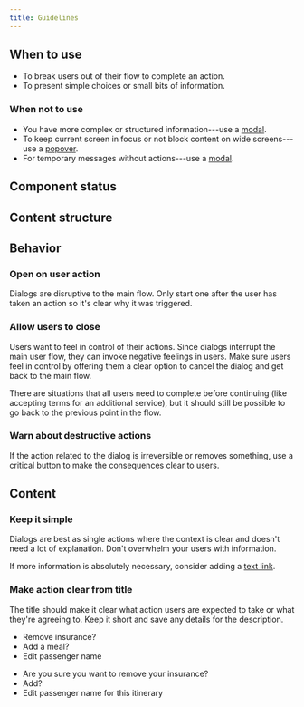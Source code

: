 ```yaml
---
title: Guidelines
---
```


<ReactExample name="Dialog" />

## When to use

- To break users out of their flow to complete an action.
- To present simple choices or small bits of information.

### When not to use

- You have more complex or structured information---use a [modal](/components/overlay/modal/).
- To keep current screen in focus or not block content on wide screens---use a [popover](/components/overlay/popover).
- For temporary messages without actions---use a [modal](/components/information/toast/).

## Component status

<ComponentStatus component="Dialog" />

## Content structure

<FigmaFile
  file="4QJZqvBvRrLu6t9mwObCkA"
  node="317%3A1560"
  alt="Illustration: optionally adds visual context; title: sets the context and works best when short; description: adds more context and works best when short; primary action: sets the main action for the user to complete; secondary action: optionally sets another action to perform, usually cancelling/closing the Dialog."
/>

## Behavior

### Open on user action

Dialogs are disruptive to the main flow.
Only start one after the user has taken an action so it's clear why it was triggered.

### Allow users to close

Users want to feel in control of their actions.
Since dialogs interrupt the main user flow,
they can invoke negative feelings in users.
Make sure users feel in control by offering them a clear option to cancel the dialog
and get back to the main flow.

There are situations that all users need to complete before continuing
(like accepting terms for an additional service),
but it should still be possible to go back to the previous point in the flow.

<Guidelines type="do" title="Give a cancel option">

<FigmaFile
  file="fannvRpkOJK6uxxT33EKaa"
  node="37%3A631"
  alt="A dialog with two buttons: agree and cancel."
/>
<FigmaFile
  file="fannvRpkOJK6uxxT33EKaa"
  node="37%3A631"
  alt="A dialog with only one option: agree. There is no way to close/cancel the dialog."
/>

</Guidelines>

### Warn about destructive actions

If the action related to the dialog is irreversible or removes something,
use a critical button to make the consequences clear to users.

<Guidelines type="do" title="Warn about destructive actions">

<FigmaFile
  file="fannvRpkOJK6uxxT33EKaa"
  node="38%3A665"
  alt="A dialog with a warning in the description stating 'You can't do this' and the button is marked as critical (meaning a destructive action)."
/>
<FigmaFile
  file="fannvRpkOJK6uxxT33EKaa"
  node="38%3A665"
  alt="A dialog with no description and actions as normal (even though they are destructive -- asking to remove a traveler)."
/>

</Guidelines>

## Content

### Keep it simple       

Dialogs are best as single actions
where the context is clear and doesn't need a lot of explanation.
Don't overwhelm your users with information.

<Guidelines type="do" title="Minimize information">

If more information is absolutely necessary, consider adding a [text link](/components/action/textlink/).

<FigmaFile
  file="fannvRpkOJK6uxxT33EKaa"
  node="37%3A652"
  alt="A dialog with a short title and description."
/>
<FigmaFile
  file="fannvRpkOJK6uxxT33EKaa"
  node="37%3A652"
  alt="A dialog with an title covering three lines and a description with three separate paragraphs."
/>

</Guidelines>

### Make action clear from title

The title should make it clear what action users are expected to take
or what they're agreeing to.
Keep it short and save any details for the description.

<GuidelinesSideBySide>

<Do>

- Remove insurance?
- Add a meal?
- Edit passenger name

</Do>

<Dont>

- Are you sure you want to remove your insurance?
- Add?
- Edit passenger name for this itinerary

</Dont>

</GuidelinesSideBySide>
